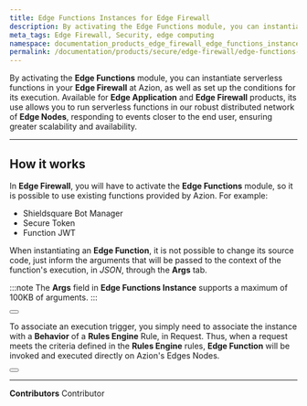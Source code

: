 ```yaml
---
title: Edge Functions Instances for Edge Firewall
description: By activating the Edge Functions module, you can instantiate serverless functions in your Edge Firewall at Azion, as well as set up the conditions for its execution.
meta_tags: Edge Firewall, Security, edge computing
namespace: documentation_products_edge_firewall_edge_functions_instances
permalink: /documentation/products/secure/edge-firewall/edge-functions-instances/
---
```



By activating the **Edge Functions** module, you can instantiate serverless functions in your **Edge Firewall** at Azion, as well as set up the conditions for its execution. Available for **Edge Application** and **Edge Firewall** products, its use allows you to run serverless functions in our robust distributed network of **Edge Nodes**, responding to events closer to the end user, ensuring greater scalability and availability.

---

## How it works

In **Edge Firewall**, you will have to activate the **Edge Functions** module, so it is possible to use existing functions provided by Azion. For example:

- Shieldsquare Bot Manager
- Secure Token
- Function JWT

When instantiating an **Edge Function**, it is not possible to change its source code, just inform the arguments that will be passed to the context of the function's execution, in *JSON*, through the **Args** tab.

:::note
The **Args** field in **Edge Functions Instance** supports a maximum of 100KB of arguments.
:::

<Button href="/en/documentation/products/guides/secure/instantiate-edge-functions/" text="go to instantiate edge functions guide" variant="secondary"></Button> 

To associate an execution trigger, you simply need to associate the instance with a **Behavior** of a **Rules Engine** Rule, in Request. Thus, when a request meets the criteria defined in the **Rules Engine** rules, **Edge Function** will be invoked and executed directly on Azion's Edges Nodes.

<Button href="/en/documentation/products/guides/secure/work-with-rules-engine/" text="go to work with rules engine guide" variant="secondary"></Button> 


---


**Contributors** <ContributorList>Contributor</ContributorList>
